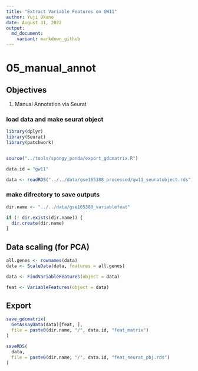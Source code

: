 ```yaml
---
title: "Extract Variable Features on GW11"
author: Yuji Okano
date: August 31, 2022
output:
  md_document:
    variant: markdown_github
---
```


# 05_manual_annot

## Objectives

1.  Manual Annotation via Seurat

### load data and make seurat object

```r
library(dplyr)
library(Seurat)
library(patchwork)


source("../tools/spongy_panda/export_gdcmatrix.R")

data.id = "gw11"

data <- readRDS("../../data/gse165388_processed/gw11_seuratobject.rds")
```

### make difrectory to save outputs
```r
dir.name <- "../../data/gse165388_variablefeat"

if (! dir.exists(dir.name)) {
  dir.create(dir.name)
}
```

## Data scaling (for PCA)
```r
all.genes <- rownames(data)
data <- ScaleData(data, features = all.genes)
```

```r
data <- FindVariableFeatures(object = data)

feat <- VariableFeatures(object = data)
```

## Export
```r
save_gdcmatrix(
  GetAssayData(data)[feat, ],
  file = paste0(dir.name, "/", data.id, "feat_matrix")
)

saveRDS(
  data,
  file = paste0(dir.name, "/", data.id, "feat_seurat_pbj.rds")
)
```